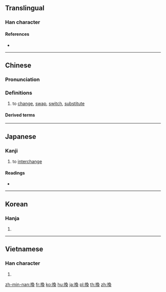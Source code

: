 {{also|换}}
==Translingual==

===Han character===
{{Han char|rn=64|rad=手|as=09|sn=12|four=57034|canj=QNBK|ids=⿰扌奐}}

====References====
* {{Han ref|kx=0442.140|dkj=12358|dj=0793.130|hdz=31922.041|uh=63DB|ud=25563|bh=B4AB|bd=46251}}

----

==Chinese==
{{zh-forms|s=换}}

===Pronunciation===
{{zh-pron
|m=huàn |ma=zh-huàn.ogg
|c=wun6
|h=pfs=von
|md=
|mn=ōaⁿ
|w=
|mc=y
|oc=y
|cat=v
}}

===Definitions===
{{zh-hanzi}}

# to [[change]], [[swap]], [[switch]], [[substitute]]

====Derived terms====
{{der3|
| [[换班]]
| [[换不开]]
| [[换不来]]
| [[换茬]]
| [[换车]]
| [[换乘]]
| [[换代]]
| [[换挡]]
| [[换防]]
| [[换房]]
| [[换岗]]
| [[换个儿]]
| [[换工]]
| [[换汇]]
| [[换季]]
| [[换肩]]
| [[换届]]
| [[换句话说]]
| [[换马]]
| [[换脑筋]]
| [[换气]]
| [[换气扇]]
| [[换钱]]
| [[换亲]]
| [[换取]]
| [[换人]]
| [[换算]]
| [[换汤不换药]]
| [[换帖]]
| [[换文]]
| [[换洗]]
| [[换血]]
| [[换牙]]
| [[换言之]]
| [[换样]], [[换样儿]]
| [[换约]]}}

----

==Japanese==

===Kanji===
{{ja-kanji|grade=c|rs=手09}}

# to [[interchange]]

====Readings====
* {{ja-readings|goon=[[がん]] (gan)|kanon=[[かん]] (kan)|kun=[[かえる]] (kaeru), [[かわる]] (kawaru)}}

----

==Korean==

===Hanja===
{{ko-hanja|hangeul=환|eumhun=|rv=hwan|mr=hwan|y=hwan}}

# {{defn|lang=ko|sort=手09}}

----

==Vietnamese==

===Han character===
{{vi-hantu|hoán|rs=手09}}

# {{defn|lang=vi|sort=手09}}

[[zh-min-nan:換]]
[[fr:換]]
[[ko:換]]
[[hu:換]]
[[ja:換]]
[[pl:換]]
[[th:換]]
[[zh:換]]